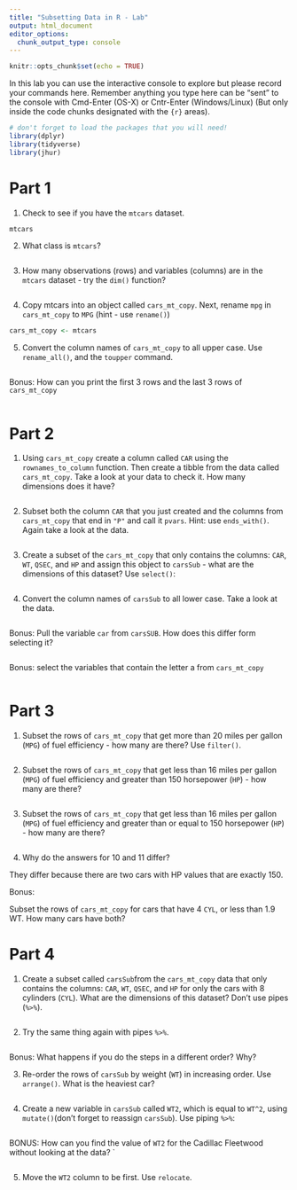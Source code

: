 ```yaml
---
title: "Subsetting Data in R - Lab"
output: html_document
editor_options: 
  chunk_output_type: console
---
```


```r
knitr::opts_chunk$set(echo = TRUE)
```

In this lab you can use the interactive console to explore but please record your commands here.  Remember anything you type here can be "sent" to the console with Cmd-Enter (OS-X) or Cntr-Enter (Windows/Linux) (But only inside the code chunks designated with the ```{r}``` areas).

```r
# don't forget to load the packages that you will need!
library(dplyr)
library(tidyverse)
library(jhur)
```

# Part 1

1. Check to see if you have the `mtcars` dataset. 
```r
mtcars
```


2. What class is `mtcars`?
```r

```

3. How many observations (rows) and variables (columns) are in the `mtcars` dataset - try the `dim()` function?

```r

```

4. Copy mtcars into an object called `cars_mt_copy`. Next, rename `mpg` in `cars_mt_copy` to `MPG` (hint - use `rename()`)

```r
cars_mt_copy <- mtcars

```

5. Convert the column names of `cars_mt_copy` to all upper case. Use `rename_all()`, and the `toupper` command.

```r

```

Bonus: How can you print the first 3 rows and the last 3 rows of `cars_mt_copy`

```r

```

# Part 2

1. Using `cars_mt_copy`  create a column called `CAR` using the `rownames_to_column` function. Then create a tibble from the data called `cars_mt_copy`.  Take a look at your data to check it. How many dimensions does it have?

```r

```

2. Subset both the column `CAR` that you just created and the columns from `cars_mt_copy` that end in `"P"` and call it `pvars`. Hint: use `ends_with()`. Again take a look at the data.

```r

```

3. Create a subset of the `cars_mt_copy` that only contains the columns: `CAR`, `WT`, `QSEC`, and `HP` and assign this object to `carsSub` - what are the dimensions of this dataset? Use `select()`:

```r


```

4. Convert the column names of `carsSub` to all lower case. Take a look at the data.

```r


```

Bonus: Pull the variable `car` from `carsSUB`. How does this differ form selecting it?

```r

```

Bonus: select the variables that contain the letter a from `cars_mt_copy`

```r

```

# Part 3

1. Subset the rows of `cars_mt_copy` that get more than 20 miles per gallon (`MPG`) of fuel efficiency - how many are there? Use `filter()`.

```r

```



2. Subset the rows of `cars_mt_copy` that get less than 16 miles per gallon (`MPG`) of fuel efficiency and greater than 150 horsepower (`HP`) - how many are there?
```r

```


3. Subset the rows of `cars_mt_copy` that get less than 16 miles per gallon (`MPG`) of fuel efficiency and greater than or equal to 150 horsepower (`HP`) - how many are there?
```r

```

4. Why do the answers for 10 and 11 differ?

They differ because there are two cars with HP values that are exactly 150.

Bonus:

Subset the rows of `cars_mt_copy` for cars that have 4 `CYL`,  or less than 1.9 WT.
How many cars have both?




# Part 4

1. Create a subset called `carsSub`from the `cars_mt_copy` data that only contains the columns:
`CAR`,	`WT`, `QSEC`, and `HP` for only the cars with 8 cylinders (`CYL`).
	What are the dimensions of this dataset? Don't use pipes (`%>%`).

```r

```

2. Try the same thing again with pipes `%>%`.

```r

```

Bonus: What happens if you do the steps in a different order? Why?


3. Re-order the rows of `carsSub` by weight (`WT`) in increasing order. Use `arrange()`. What is the heaviest car?

```r

```


4. Create a new variable in `carsSub` called `WT2`, which  is equal to `WT^2`, using `mutate()`(don't forget to reassign `carsSub`). Use piping `%>%`:

```r

```

BONUS: How can you find the value of `WT2` for the Cadillac Fleetwood without looking at the data?
`
```r


```

5. Move the `WT2` column to be first. Use `relocate`.

```r

```


